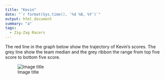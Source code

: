 ```yaml
---
title: "Kevin"
date: "`r format(Sys.time(), '%d %B, %Y')`"
output: html_document
summary: "a"
tags:
  - Zig-Zag Racers
---
```


The red line in the graph below show the trajectory of Kevin's scores. The grey line show the team median and the grey ribbon the range from top five score to bottom five score.

![Image title](Kevin.jpg)
